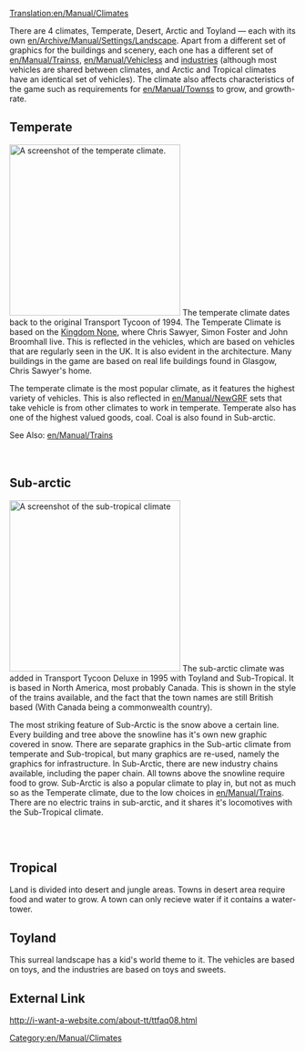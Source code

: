[[Translation:en/Manual/Climates]]
{{en/Expand|writing this article in general. Write general information on game environment and on each of OTTD climates}}

There are 4 climates, Temperate, Desert, Arctic and Toyland &mdash; each with its own [[en/Archive/Manual/Settings/Landscape]]. Apart from a different set of graphics for the buildings and scenery, each one has a different set of [[en/Manual/Trains]]s, [[en/Manual/Vehicles]]s and [[en/Manual/Industries|industries]] (although most vehicles are shared between climates, and Arctic and Tropical climates have an identical set of vehicles). The climate also affects characteristics of the game such as requirements for [[en/Manual/Towns]]s to grow, and growth-rate.

==Temperate==
[[File:en/Manual/Temperatescreenshot.png|thumb|left|300px|A screenshot of the temperate climate.]]
The temperate climate dates back to the original Transport Tycoon of 1994. The Temperate Climate is based on the [https://www.wikipedia.org/wiki/United Kingdom None], where Chris Sawyer, Simon Foster and John Broomhall live. This is reflected in the vehicles, which are based on vehicles that are regularly seen in the UK. It is also evident in the architecture. Many buildings in the game are based on real life buildings found in Glasgow, Chris Sawyer's home.

The temperate climate is the most popular climate, as it features the highest variety of vehicles. This is also reflected in [[en/Manual/NewGRF]] sets that take vehicle is from other climates to work in temperate. Temperate also has one of the highest valued goods, coal. Coal is also found in Sub-arctic.



See Also: [[en/Manual/Trains]]
<br>
<br>
<br>

==Sub-arctic==
[[File:en/Manual/Subtropicalscreenshot.png|thumb|right|300px|A screenshot of the sub-tropical climate]]
The sub-arctic climate was added in Transport Tycoon Deluxe in 1995 with Toyland and Sub-Tropical. It is based in North America, most probably Canada. This is shown in the style of the trains available, and the fact that the town names are still British based (With Canada being a commonwealth country). 

The most striking feature of Sub-Arctic is the snow above a certain line. Every building and tree above the snowline has it's own new graphic covered in snow. There are separate graphics in the Sub-artic climate from temperate and Sub-tropical, but many graphics are re-used, namely the graphics for infrastructure.  In Sub-Arctic, there are new industry chains available, including the paper chain. All towns above the snowline require food to grow. Sub-Arctic is also a popular climate to play in, but not as much so as the Temperate climate, due to the low choices in [[en/Manual/Trains]]. There are no electric trains in sub-arctic, and it shares it's locomotives with the Sub-Tropical climate. 

<br>
<br>

==Tropical==
Land is divided into desert and jungle areas. Towns in desert area require food and water to grow. A town can only recieve water if it contains a water-tower.

==Toyland==
This surreal landscape has a kid's world theme to it. The vehicles are based on toys, and the industries are based on toys and sweets.

==External Link==
http://i-want-a-website.com/about-tt/ttfaq08.html


[[Category:en/Manual/Climates]]